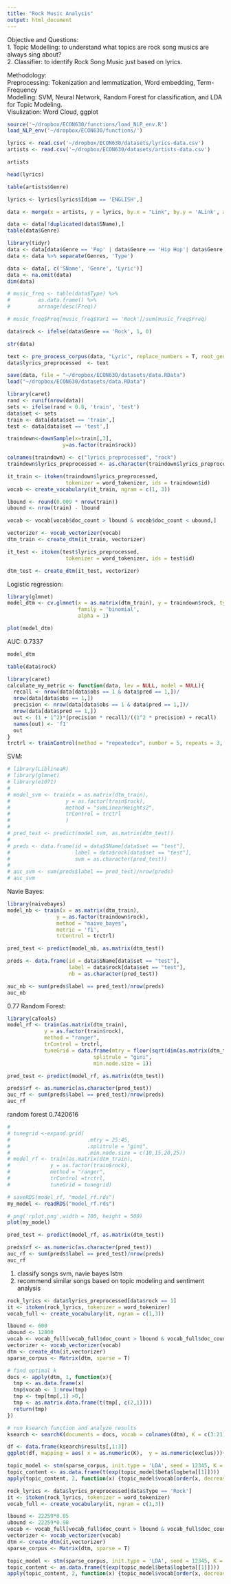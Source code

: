 ```yaml
---
title: "Rock Music Analysis"
output: html_document
---
```


Objective and Questions: <br>
1. Topic Modelling: to understand what topics are rock song musics are always sing about?  <br>
2. Classifier: to identify Rock Song Music just based on lyrics.

Methodology:<br>
Preprocessing: Tokenization and lemmatization, Word embedding, Term-Frequency <br>
Modelling: SVM, Neural Network, Random Forest for classification, and LDA for Topic Modeling. <br>
Visulization: Word Cloud, ggplot <br>

```r
source('~/dropbox/ECON630/functions/load_NLP_env.R')
load_NLP_env('~/dropbox/ECON630/functions/')
```

```r
lyrics <- read.csv('~/dropbox/ECON630/datasets/lyrics-data.csv')
artists <- read.csv('~/dropbox/ECON630/datasets/artists-data.csv')
```

```r
artists
```

```r
head(lyrics)
```
```r
table(artists$Genre)
```

```r
lyrics <- lyrics[lyrics$Idiom == 'ENGLISH',]
```

```r
data <- merge(x = artists, y = lyrics, by.x = "Link", by.y = 'ALink', all.x = TRUE)
```

```r
data <- data[!duplicated(data$SName),]
table(data$Genre)
```

```r
library(tidyr)
data <- data[data$Genre == 'Pop' | data$Genre == 'Hip Hop'| data$Genre == 'Rock',]
data <- data %>% separate(Genres, 'Type')

data <- data[, c('SName', 'Genre', 'Lyric')]
data <- na.omit(data)
dim(data)
```

```r
# music_freq <- table(data$Type) %>%
#         as.data.frame() %>%
#         arrange(desc(Freq))
```

```r
# music_freq$Freq[music_freq$Var1 == 'Rock']/sum(music_freq$Freq)
```

```r
data$rock <- ifelse(data$Genre == 'Rock', 1, 0)
```


```r
str(data)
```

```r
text <- pre_process_corpus(data, "Lyric", replace_numbers = T, root_gen = 'lemmatize', extra_stopwords = c("can","will","let","go","you","just","see","know","now","hey"))
data$lyrics_preprocessed  <- text
```

```r
save(data, file = "~/dropbox/ECON630/datasets/data.RData")
load("~/dropbox/ECON630/datasets/data.RData")
```

```r
library(caret)
rand <- runif(nrow(data))
sets <- ifelse(rand < 0.8, 'train', 'test')
data$set <- sets 
train <- data[data$set == 'train',]
test <- data[data$set == 'test',]

traindown<-downSample(x=train[,3],
                  y=as.factor(train$rock))

colnames(traindown) <- c("lyrics_preprocessed", "rock")
traindown$lyrics_preprocessed <- as.character(traindown$lyrics_preprocessed)

it_train <- itoken(traindown$lyrics_preprocessed,
                   tokenizer = word_tokenizer, ids = traindown$id)
vocab <- create_vocabulary(it_train, ngram = c(1, 3))

lbound <- round(0.009 * nrow(train))
ubound <- nrow(train) - lbound

vocab <- vocab[vocab$doc_count > lbound & vocab$doc_count < ubound,]

vectorizer <- vocab_vectorizer(vocab)
dtm_train <- create_dtm(it_train, vectorizer)

it_test <- itoken(test$lyrics_preprocessed,
                   tokenizer = word_tokenizer, ids = test$id)

dtm_test <- create_dtm(it_test, vectorizer)
```


Logistic regression:
```r
library(glmnet)
model_dtm <- cv.glmnet(x = as.matrix(dtm_train), y = traindown$rock, type.measure = 'auc', 
                       family = 'binomial',
                       alpha = 1)
```

```r
plot(model_dtm)
```
AUC: 0.7337
```r
model_dtm
```


```r
table(data$rock)
```

```r
library(caret)
calculate_my_metric <- function(data, lev = NULL, model = NULL){
  recall <- nrow(data[data$obs == 1 & data$pred == 1,])/
  nrow(data[data$obs == 1,])
  precision <- nrow(data[data$obs == 1 & data$pred == 1,])/
  nrow(data[data$pred == 1,])
  out <- (1 + 1^2)*(precision * recall)/((1^2 * precision) + recall)
  names(out) <- 'f1'
  out
}
trctrl <- trainControl(method = "repeatedcv", number = 5, repeats = 3, summaryFunction = calculate_my_metric)
```

SVM:
```r
# library(LiblineaR)
# library(glmnet)
# library(e1071)
# 
# model_svm <- train(x = as.matrix(dtm_train),
#                  y = as.factor(train$rock),
#                  method = "svmLinearWeights2",
#                  trControl = trctrl            
#                  )
# 
# pred_test <- predict(model_svm, as.matrix(dtm_test))
# 
# preds <- data.frame(id = data$SName[data$set == "test"], 
#                     label = data$rock[data$set == "test"],
#                     svm = as.character(pred_test))
# 
# auc_svm <- sum(preds$label == pred_test)/nrow(preds)
# auc_svm
```

Navie Bayes:
```r
library(naivebayes)
model_nb <- train(x = as.matrix(dtm_train),
                y = as.factor(traindown$rock),
                method = "naive_bayes",
                metric = 'f1',
                trControl = trctrl)

pred_test <- predict(model_nb, as.matrix(dtm_test))

preds <- data.frame(id = data$SName[data$set == "test"],
                    label = data$rock[data$set == "test"],
                    nb = as.character(pred_test))

auc_nb <- sum(preds$label == pred_test)/nrow(preds)
auc_nb

```

0.77
Random Forest:
```r
library(caTools)
model_rf <- train(as.matrix(dtm_train),
            y = as.factor(train$rock),
            method = "ranger",
            trControl = trctrl,
            tuneGrid = data.frame(mtry = floor(sqrt(dim(as.matrix(dtm_train))[2])),
                            splitrule = "gini",
                            min.node.size = 1))

pred_test <- predict(model_rf, as.matrix(dtm_test))

preds$rf <- as.numeric(as.character(pred_test))
auc_rf <- sum(preds$label == pred_test)/nrow(preds)
auc_rf

```
random forest 0.7420616

```r
# 
# tunegrid <-expand.grid(
#                         .mtry = 25:45,
#                         .splitrule = "gini",
#                         .min.node.size = c(10,15,20,25))
# model_rf <- train(as.matrix(dtm_train),
#             y = as.factor(train$rock),
#             method = "ranger",
#             trControl =trctrl,
#             tuneGrid = tunegrid)
```


```r
# saveRDS(model_rf, "model_rf.rds")
my_model <- readRDS("model_rf.rds")
```

```r
# png('rplot.png',width = 700, height = 500)
plot(my_model)
```


```r
pred_test <- predict(model_rf, as.matrix(dtm_test))

preds$rf <- as.numeric(as.character(pred_test))
auc_rf <- sum(preds$label == pred_test)/nrow(preds)
auc_rf
```

1. classify songs svm, navie bayes lstm
2. recommend similar songs based on topic modeling and sentiment analysis


```r
rock_lyrics <- data$lyrics_preprocessed[data$rock == 1]
it <- itoken(rock_lyrics, tokenizer = word_tokenizer)
vocab_full <- create_vocabulary(it, ngram = c(1,3))

lbound <- 600
ubound <- 12800
vocab <- vocab_full[vocab_full$doc_count > lbound & vocab_full$doc_count < ubound,]
vectorizer <- vocab_vectorizer(vocab)
dtm <- create_dtm(it,vectorizer)
sparse_corpus <- Matrix(dtm, sparse = T)
```

```r
# find optimal k
docs <- apply(dtm, 1, function(x){
  tmp <- as.data.frame(x)
  tmp$vocab <- 1:nrow(tmp)
  tmp <- tmp[tmp[,1] >0,]
  tmp <- as.matrix.data.frame(t(tmp[, c(2,1)]))
  return(tmp)
})

# run ksearch function and analyze results
ksearch <- searchK(documents = docs, vocab = colnames(dtm), K = c(3:21), init.type = 'LDA')
```

```r
df <- data.frame(ksearch$results[,1:3])
ggplot(df, mapping = aes( x = as.numeric(K),  y = as.numeric(exclus)))+ geom_point() +geom_line()
```
```r
topic_model <- stm(sparse_corpus, init.type = 'LDA', seed = 12345, K = 12)
topic_content <- as.data.frame(t(exp(topic_model$beta$logbeta[[1]])))
apply(topic_content, 2, function(x) {topic_model$vocab[order(x, decreasing = T)[1:10]]})
```
```r
rock_lyrics <- data$lyrics_preprocessed[data$Type == 'Rock']
it <- itoken(rock_lyrics, tokenizer = word_tokenizer)
vocab_full <- create_vocabulary(it, ngram = c(1,3))

lbound <- 22259*0.05
ubound <- 22259*0.98
vocab <- vocab_full[vocab_full$doc_count > lbound & vocab_full$doc_count < ubound,]
vectorizer <- vocab_vectorizer(vocab)
dtm <- create_dtm(it,vectorizer)
sparse_corpus <- Matrix(dtm, sparse = T)

topic_model <- stm(sparse_corpus, init.type = 'LDA', seed = 12345, K = 12)
topic_content <- as.data.frame(t(exp(topic_model$beta$logbeta[[1]])))
apply(topic_content, 2, function(x) {topic_model$vocab[order(x, decreasing = T)[1:10]]})
```

